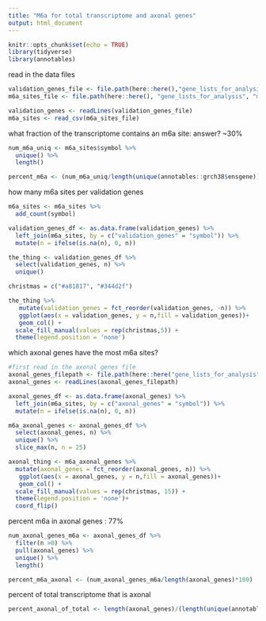 ```yaml
---
title: "M6a for total transcriptome and axonal genes"
output: html_document
---
```


```r
knitr::opts_chunk$set(echo = TRUE)
library(tidyverse)
library(annotables)

```

read in the data files

```r
validation_genes_file <- file.path(here::here(),"gene_lists_for_analysis","validation_genes.txt")
m6a_sites_file <- file.path(here::here(), "gene_lists_for_analysis", "m6a_sites_hg37.csv")

validation_genes <- readLines(validation_genes_file)
m6a_sites <- read_csv(m6a_sites_file)
```

what fraction of the transcriptome contains an m6a site: answer? ~30%
```r
num_m6a_uniq <- m6a_sites$symbol %>% 
  unique() %>% 
  length()

percent_m6a <- (num_m6a_uniq/length(unique(annotables::grch38$ensgene)))*100
```

how many m6a sites per validation genes

```r
m6a_sites <- m6a_sites %>% 
  add_count(symbol)

validation_genes_df <- as.data.frame(validation_genes) %>% 
  left_join(m6a_sites, by = c("validation_genes" = "symbol")) %>% 
  mutate(n = ifelse(is.na(n), 0, n))

the_thing <- validation_genes_df %>% 
  select(validation_genes, n) %>% 
  unique()

christmas = c("#a81817", "#344d2f")

the_thing %>% 
   mutate(validation_genes = fct_reorder(validation_genes, -n)) %>% 
   ggplot(aes(x = validation_genes, y = n,fill = validation_genes))+
   geom_col() + 
  scale_fill_manual(values = rep(christmas,5)) + 
  theme(legend.position = 'none')
```

which axonal genes have the most m6a sites?

```r
#first read in the axonal genes file
axonal_genes_filepath <- file.path(here::here("gene_lists_for_analysis", "axonal_genes.txt"))
axonal_genes <- readLines(axonal_genes_filepath)

axonal_genes_df <- as.data.frame(axonal_genes) %>% 
  left_join(m6a_sites, by = c("axonal_genes" = "symbol")) %>% 
  mutate(n = ifelse(is.na(n), 0, n))

m6a_axonal_genes <- axonal_genes_df %>% 
  select(axonal_genes, n) %>% 
  unique() %>% 
  slice_max(n, n = 25)

axonal_thing <- m6a_axonal_genes %>% 
  mutate(axonal_genes = fct_reorder(axonal_genes, n)) %>% 
   ggplot(aes(x = axonal_genes, y = n,fill = axonal_genes))+
   geom_col() + 
  scale_fill_manual(values = rep(christmas, 15)) + 
  theme(legend.position = 'none')+
  coord_flip()
```

percent m6a in axonal genes : 77%

```r
num_axonal_genes_m6a <- axonal_genes_df %>% 
  filter(n >0) %>% 
  pull(axonal_genes) %>% 
  unique() %>% 
  length()

percent_m6a_axonal <- (num_axonal_genes_m6a/length(axonal_genes)*100)
```

percent of total transcriptome that is axonal

```r
percent_axonal_of_total <- length(axonal_genes)/(length(unique(annotables::grch38$ensgene)))*100
```

